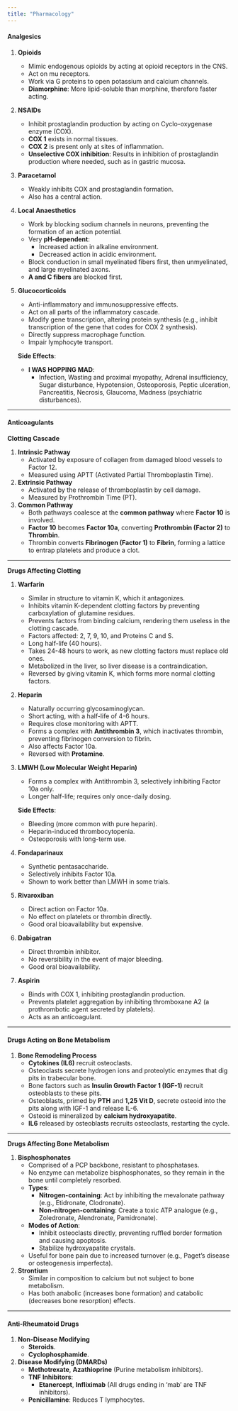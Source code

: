 ```yaml
---
title: "Pharmacology"
---
```


#### Analgesics

1.  **Opioids**

    -   Mimic endogenous opioids by acting at opioid receptors in the CNS.
    -   Act on mu receptors.
    -   Work via G proteins to open potassium and calcium channels.
    -   **Diamorphine**: More lipid-soluble than morphine, therefore faster acting.

2.  **NSAIDs**

    -   Inhibit prostaglandin production by acting on Cyclo-oxygenase enzyme (COX).
    -   **COX 1** exists in normal tissues.
    -   **COX 2** is present only at sites of inflammation.
    -   **Unselective COX inhibition**: Results in inhibition of prostaglandin production where needed, such as in gastric mucosa.

3.  **Paracetamol**

    -   Weakly inhibits COX and prostaglandin formation.
    -   Also has a central action.

4.  **Local Anaesthetics**

    -   Work by blocking sodium channels in neurons, preventing the formation of an action potential.
    -   Very **pH-dependent**:
        -   Increased action in alkaline environment.
        -   Decreased action in acidic environment.
    -   Block conduction in small myelinated fibers first, then unmyelinated, and large myelinated axons.
    -   **A and C fibers** are blocked first.

5.  **Glucocorticoids**

    -   Anti-inflammatory and immunosuppressive effects.
    -   Act on all parts of the inflammatory cascade.
    -   Modify gene transcription, altering protein synthesis (e.g., inhibit transcription of the gene that codes for COX 2 synthesis).
    -   Directly suppress macrophage function.
    -   Impair lymphocyte transport.

    **Side Effects**:

    -   **I WAS HOPPING MAD**:
        -   Infection, Wasting and proximal myopathy, Adrenal insufficiency, Sugar disturbance, Hypotension, Osteoporosis, Peptic ulceration, Pancreatitis, Necrosis, Glaucoma, Madness (psychiatric disturbances).

------------------------------------------------------------------------

#### Anticoagulants

**Clotting Cascade**

1.  **Intrinsic Pathway**
    -   Activated by exposure of collagen from damaged blood vessels to Factor 12.
    -   Measured using APTT (Activated Partial Thromboplastin Time).
2.  **Extrinsic Pathway**
    -   Activated by the release of thromboplastin by cell damage.
    -   Measured by Prothrombin Time (PT).
3.  **Common Pathway**
    -   Both pathways coalesce at the **common pathway** where **Factor 10** is involved.
    -   **Factor 10** becomes **Factor 10a**, converting **Prothrombin (Factor 2)** to **Thrombin**.
    -   Thrombin converts **Fibrinogen (Factor 1)** to **Fibrin**, forming a lattice to entrap platelets and produce a clot.

------------------------------------------------------------------------

**Drugs Affecting Clotting**

1.  **Warfarin**

    -   Similar in structure to vitamin K, which it antagonizes.
    -   Inhibits vitamin K-dependent clotting factors by preventing carboxylation of glutamine residues.
    -   Prevents factors from binding calcium, rendering them useless in the clotting cascade.
    -   Factors affected: 2, 7, 9, 10, and Proteins C and S.
    -   Long half-life (40 hours).
    -   Takes 24-48 hours to work, as new clotting factors must replace old ones.
    -   Metabolized in the liver, so liver disease is a contraindication.
    -   Reversed by giving vitamin K, which forms more normal clotting factors.

2.  **Heparin**

    -   Naturally occurring glycosaminoglycan.
    -   Short acting, with a half-life of 4-6 hours.
    -   Requires close monitoring with APTT.
    -   Forms a complex with **Antithrombin 3**, which inactivates thrombin, preventing fibrinogen conversion to fibrin.
    -   Also affects Factor 10a.
    -   Reversed with **Protamine**.

3.  **LMWH (Low Molecular Weight Heparin)**

    -   Forms a complex with Antithrombin 3, selectively inhibiting Factor 10a only.
    -   Longer half-life; requires only once-daily dosing.

    **Side Effects**:

    -   Bleeding (more common with pure heparin).
    -   Heparin-induced thrombocytopenia.
    -   Osteoporosis with long-term use.

4.  **Fondaparinaux**

    -   Synthetic pentasaccharide.
    -   Selectively inhibits Factor 10a.
    -   Shown to work better than LMWH in some trials.

5.  **Rivaroxiban**

    -   Direct action on Factor 10a.
    -   No effect on platelets or thrombin directly.
    -   Good oral bioavailability but expensive.

6.  **Dabigatran**

    -   Direct thrombin inhibitor.
    -   No reversibility in the event of major bleeding.
    -   Good oral bioavailability.

7.  **Aspirin**

    -   Binds with COX 1, inhibiting prostaglandin production.
    -   Prevents platelet aggregation by inhibiting thromboxane A2 (a prothrombotic agent secreted by platelets).
    -   Acts as an anticoagulant.

------------------------------------------------------------------------

#### Drugs Acting on Bone Metabolism

1.  **Bone Remodeling Process**
    -   **Cytokines (IL6)** recruit osteoclasts.
    -   Osteoclasts secrete hydrogen ions and proteolytic enzymes that dig pits in trabecular bone.
    -   Bone factors such as **Insulin Growth Factor 1 (IGF-1)** recruit osteoblasts to these pits.
    -   Osteoblasts, primed by **PTH** and **1,25 Vit D**, secrete osteoid into the pits along with IGF-1 and release IL-6.
    -   Osteoid is mineralized by **calcium hydroxyapatite**.
    -   **IL6** released by osteoblasts recruits osteoclasts, restarting the cycle.

------------------------------------------------------------------------

**Drugs Affecting Bone Metabolism**

1.  **Bisphosphonates**
    -   Comprised of a PCP backbone, resistant to phosphatases.
    -   No enzyme can metabolize bisphosphonates, so they remain in the bone until completely resorbed.
    -   **Types**:
        -   **Nitrogen-containing**: Act by inhibiting the mevalonate pathway (e.g., Etidronate, Clodronate).
        -   **Non-nitrogen-containing**: Create a toxic ATP analogue (e.g., Zoledronate, Alendronate, Pamidronate).
    -   **Modes of Action**:
        -   Inhibit osteoclasts directly, preventing ruffled border formation and causing apoptosis.
        -   Stabilize hydroxyapatite crystals.
    -   Useful for bone pain due to increased turnover (e.g., Paget's disease or osteogenesis imperfecta).
2.  **Strontium**
    -   Similar in composition to calcium but not subject to bone metabolism.
    -   Has both anabolic (increases bone formation) and catabolic (decreases bone resorption) effects.

------------------------------------------------------------------------

#### Anti-Rheumatoid Drugs

1.  **Non-Disease Modifying**
    -   **Steroids**.
    -   **Cyclophosphamide**.
2.  **Disease Modifying (DMARDs)**
    -   **Methotrexate**, **Azathioprine** (Purine metabolism inhibitors).
    -   **TNF Inhibitors**:
        -   **Etanercept**, **Infliximab** (All drugs ending in ‘mab’ are TNF inhibitors).
    -   **Penicillamine**: Reduces T lymphocytes.
